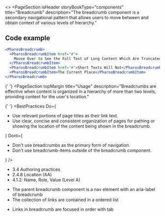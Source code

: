 
<>
  <PageSection
    isHeader
    storyBookType="components"
    title="Breadcrumb"
    description="The breadcrumb component is a secondary navigational pattern that allows users to move between
      and obtain context of various levels of hierarchy."
  ></PageSection>

## Code example

```jsx live
<PharosBreadcrumb>
  <PharosBreadcrumbItem href="#">
    Mouse Over to See the Full Text of Long Content Which Are Truncated
  </PharosBreadcrumbItem>
  <PharosBreadcrumbItem href="#">Short Texts Will Not</PharosBreadcrumbItem>
  <PharosBreadcrumbItem>The Current Place</PharosBreadcrumbItem>
</PharosBreadcrumb>
```

{' '}
<PageSection
  topMargin
  title="Usage"
  description="Breadcrumbs are effective when content is organized in a hierarchy of more than two levels,
      providing context for the user's location."
></PageSection>

{' '}
<PageSection title="Best practices">
  <BestPractices
    Do={
      <ul>
        <li>Use relevant portions of page titles as their link text.</li>
        <li>
          Use clear, concise and consistent organization of pages for pathing or showing the
          location of the content being shown in the breadcrumb.
        </li>
      </ul>
    }
    Dont={
      <ul>
        <li>Don't use breadcrumbs as the primary form of navigation.</li>
        <li>Don't use breadcrumb-items outside of the breadcrumb component.</li>
      </ul>
    }
  />
</PageSection>

  <PageSection title="Accessibility">
    <PageSection subSectionLevel={1} title="Relevant WCAG guidelines">
      <ul>
        <li>
          <PharosLink href="https://www.w3.org/TR/wai-aria-practices/#breadcrumb">
            3.4 Authoring practices
          </PharosLink>
        </li>
        <li>
          <PharosLink href="https://www.w3.org/WAI/WCAG21/Understanding/location.html">
            2.4.8 Location (AA)
          </PharosLink>
        </li>
        <li>
          <PharosLink href="https://www.w3.org/WAI/WCAG21/Understanding/name-role-value.html">
            4.1.2: Name, Role, Value (Level A)
          </PharosLink>
        </li>
      </ul>
    </PageSection>
    <PageSection
      subSectionLevel={1}
      title="Importance"
      description="Helps users understand where in the site they currently are visiting"
    />
    <PageSection
      subSectionLevel={1}
      title="Visual expectations"
      description="A trail of links pertaining to parental content separated by forward slashes"
    />
    <PageSection subSectionLevel={1} title="Code expectations">
      <ul>
        <li>The parent breadcrumb component is a nav element with an aria-label of breadcrumb</li>
        <li>The collection of links are contained in a ordered list</li>
      </ul>
    </PageSection>
    <PageSection title="Expected actions" subSectionLevel={1}>
      <PageSection
        title="Screen reader"
        subSectionLevel={2}
        description="Reads links in breadcrumb in order"
      />
      <PageSection title="Keyboard" subSectionLevel={2}>
        <ul>
          <li>Links in breadcrumb are focused in order with tab</li>
        </ul>
      </PageSection>
    </PageSection>
  </PageSection>
</>
